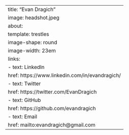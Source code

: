 ---
title: "Evan Dragich"
image: headshot.jpeg
about: 
  template: trestles
  image-shape: round
  image-width: 23em
  links:
    - text: LinkedIn
      href: https://www.linkedin.com/in/evandragich/
    - text: Twitter
      href: https://twitter.com/EvanDragich
    - text: GitHub
      href: https://github.com/evandragich
    - text: Email
      href: mailto:evandragich@gmail.com
---